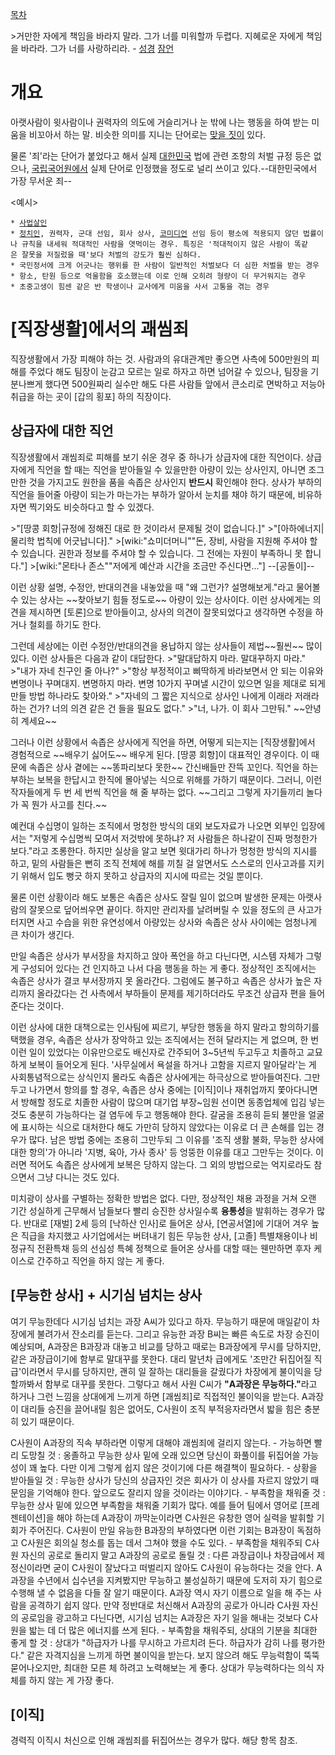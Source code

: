 [[목차]]

>거만한 자에게 책임을 바라지 말라. 그가 너를 미워할까 두렵다. 지혜로운 자에게 책임을 바라라. 그가 너를 사랑하리라. - [[성경]] [[잠언]]

= 개요 =
아랫사람이 윗사람이나 권력자의 의도에 거슬리거나 눈 밖에 나는 행동을 하여 받는 미움을 비꼬아서 하는 말. 비슷한 의미를 지니는 단어로는 [[맞을 짓]]이 있다.

물론 '죄'라는 단어가 붙었다고 해서 실제 [[대한민국]] 법에 관련 조항의 처벌 규정 등은 없으나, [[국립국어원]]에서 실제 단어로 인정했을 정도로 널리 쓰이고 있다.--대한민국에서 가장 무서운 죄--

<예시>
 * [[사법살인]]
 * [[정치인]], 권력자, 군대 선임, 회사 상사, [[코미디언]] 선임 등이 평소에 적용되지 않던 법률이나 규칙을 내세워 적대적인 사람을 엿먹이는 경우. 특징은 '적대적이지 않은 사람이 똑같은 잘못을 저질렀을 때'보다 처벌의 강도가 훨씬 심하다.
 * 국민정서에 크게 어긋나는 행위를 한 사람이 일반적인 처벌보다 더 심한 처벌을 받는 경우
 * 항소, 탄원 등으로 억울함을 호소했는데 이로 인해 오히려 형량이 더 무거워지는 경우
 * 초중고생이 힘센 같은 반 학생이나 교사에게 미움을 사서 고통을 겪는 경우

= [직장생활]에서의 괘씸죄 =
직장생활에서 가장 피해야 하는 것. 사람과의 유대관계만 좋으면 사측에 500만원의 피해를 주었다 해도 팀장이 눈감고 모르는 일로 하자고 하면 넘어갈 수 있으나, 팀장을 기분나쁘게 했다면 500원짜리 실수만 해도 다른 사람들 앞에서 큰소리로 면박하고 저능아 취급을 하는 곳이 [갑의 횡포] 하의 직장이다.

== 상급자에 대한 직언 ==
직장생활에서 괘씸죄로 피해를 보기 쉬운 경우 중 하나가 상급자에 대한 직언이다. 상급자에게 직언을 할 때는 직언을 받아들일 수 있을만한 아량이 있는 상사인지, 아니면 조그만한 것을 가지고도 원한을 품을 속좁은 상사인지 '''반드시''' 확인해야 한다. 상사가 부하의 직언을 들어줄 아량이 되는가 마는가는 부하가 알아서 눈치를 채야 하기 때문에, 비유하자면 찍기와도 비슷하다고 할 수 있겠다. 

>"[땅콩 회항|규정에 정해진 대로 한 것이라서 문제될 것이 없습니다.]"
>"[아하에너지|물리학 법칙에 어긋납니다]."
>[wiki:"쇼미더머니""돈, 장비, 사람을 지원해 주셔야 할 수 있습니다. 권한과 정보를 주셔야 할 수 있습니다. 그 전에는 자원이 부족하니 못 합니다."]
>[wiki:"몬타나 존스""저에게 예산과 시간을 조금만 주신다면..."] --[공돌이]--

이런 상황 설명, 수정안, 반대의견을 내놓았을 때 "왜 그런가? 설명해보게."라고 물어볼 수 있는 상사는 ~~찾아보기 힘들 정도로~~ 아량이 있는 상사이다. 이런 상사에게는 의견을 제시하면 [토론]으로 받아들이고, 상사의 의견이 잘못되었다고 생각하면 수정을 하거나 철회를 하기도 한다.

그런데 세상에는 이런 수정안/반대의견을 용납하지 않는 상사들이 제법~~훨씬~~ 많이 있다. 이런 상사들은 다음과 같이 대답한다.
>"말대답하지 마라. 말대꾸하지 마라."
>"내가 자네 친구인 줄 아나?"
>"항상 부정적이고 삐딱하게 바라보면서 안 되는 이유와 변명이나 꾸며대지. 변명하지 마라. 변명 10가지 꾸며낼 시간이 있으면 일을 제대로 되게 만들 방법 하나라도 찾아와."
>"자네의 그 짧은 지식으로 상사인 나에게 이래라 저래라 하는 건가? 너의 의견 같은 건 들을 필요도 없다."
>"너, 나가. 이 회사 그만둬." ~~안녕히 계세요~~

그러나 이런 상황에서 속좁은 상사에게 직언을 하면, 어떻게 되는지는 [직장생활]에서 경험적으로 ~~배우기 싫어도~~ 배우게 된다. [땅콩 회항]이 대표적인 경우이다. 이 때문에 속좁은 상사 곁에는 ~~똥파리보다 못한~~ 간신배들만 잔뜩 꼬인다. 직언을 하는 부하는 보복을 한답시고 한직에 몰아넣는 식으로 위해를 가하기 때문이다. 그러니, 이런 작자들에게 두 번 세 번씩 직언을 해 줄 부하는 없다. ~~그리고 그렇게 자기들끼리 놀다가 꼭 뭔가 사고를 친다.~~

예컨대 수십명이 일하는 조직에서 멍청한 방식의 대외 보도자료가 나오면 외부인 입장에서는 "저렇게 수십명씩 모여서 저것밖에 못하냐? 저 사람들은 하나같이 진짜 멍청한가 보다."라고 조롱한다. 하지만 실상을 알고 보면 윗대가리 하나가 멍청한 방식의 지시를 하고, 밑의 사람들은 뻔히 조직 전체에 해를 끼칠 걸 알면서도 스스로의 인사고과를 지키기 위해서 입도 뻥긋 하지 못하고 상급자의 지시에 따르는 것일 뿐이다.

물론 이런 상황이라 해도 보통은 속좁은 상사도 잘릴 일이 없으며 발생한 문제는 아랫사람의 잘못으로 덮어씌우면 끝이다. 하지만 관리자를 날려버릴 수 있을 정도의 큰 사고가 터지면 사고 수습을 위한 유연성에서 아량있는 상사와 속좁은 상사 사이에는 엄청나게 큰 차이가 생긴다.

만일 속좁은 상사가 부서장을 차지하고 앉아 폭언을 하고 다닌다면, 시스템 자체가 그렇게 구성되어 있다는 건 인지하고 나서 다음 행동을 하는 게 좋다. 정상적인 조직에서는 속좁은 상사가 결코 부서장까지 못 올라간다. 그럼에도 불구하고 속좁은 상사가 높은 자리까지 올라갔다는 건 사측에서 부하들이 문제를 제기하더라도 무조건 상급자 편을 들어준다는 것이다. 

이런 상사에 대한 대책으로는 인사팀에 찌르기, 부당한 행동을 하지 말라고 항의하기를 택했을 경우, 속좁은 상사가 장악하고 있는 조직에서는 전혀 달라지는 게 없으며, 한 번 이런 일이 있었다는 이유만으로도 배신자로 간주되어 3~5년씩 두고두고 치졸하고 교묘하게 보복이 들어오게 된다. '사무실에서 욕설을 하거나 고함을 지르지 말아달라'는 게 사회통념적으로는 상식인지 몰라도 속좁은 상사에게는 하극상으로 받아들여진다.
그만두고 나가면서 항의를 할 경우, 속좁은 상사 중에는 [이직]이나 재취업까지 쫓아다니면서 방해할 정도로 치졸한 사람이 많으며 대기업 부장~임원 선이면 동종업체에 입김 넣는 것도 충분히 가능하다는 걸 염두에 두고 행동해야 한다.
갈굼을 조용히 듣되 불만을 얼굴에 표시하는 식으로 대처한다 해도 가만히 당하지 않았다는 이유로 더 큰 손해를 입는 경우가 많다.
남은 방법 중에는 조용히 그만두되 그 이유를 '조직 생활 불화, 무능한 상사에 대한 항의'가 아니라 '지병, 육아, 가사 종사' 등 엉뚱한 이유를 대고 그만두는 것이다. 이러면 적어도 속좁은 상사에게 보복은 당하지 않는다. 그 외의 방법으로는 억지로라도 참으면서 그냥 다니는 것도 있다.

미치광이 상사를 구별하는 정확한 방법은 없다. 다만, 정상적인 채용 과정을 거쳐 오랜 기간 성실하게 근무해서 남들보다 빨리 승진한 상사일수록 '''융통성'''을 발휘하는 경우가 많다. 반대로 [재벌] 2세 등의 [낙하산 인사]로 들어온 상사, [연공서열]에 기대어 겨우 높은 직급을 차지했고 사기업에서는 버텨내기 힘든 무능한 상사, [고졸] 특별채용이나 비정규직 전환특채 등의 선심성 특혜 정책으로 들어온 상사를 대할 때는 웬만하면 후자 케이스로 간주하고 직언을 하지 않는 게 좋다.

== [무능한 상사] + 시기심 넘치는 상사 ==
여기 무능한데다 시기심 넘치는 과장 A씨가 있다고 하자. 무능하기 때문에 매일같이 차장에게 불려가서 잔소리를 듣는다. 그리고 유능한 과장 B씨는 빠른 속도로 차장 승진이 예상되며, A과장은 B과장과 대놓고 비교를 당하고 때로는 B과장에게 무시를 당하지만, 같은 과장급이기에 함부로 말대꾸를 못한다. 대리 말년차 급에게도 '조만간 뒤집어질 직급'이라면서 무시를 당하지만, 괜히 일 잘하는 대리들을 갈궜다가 차장에게 불이익을 당할까봐서 함부로 대꾸를 못한다. 그렇다고 해서 사원 C씨가 '''"A과장은 무능하다."'''라고 하거나 그런 느낌을 상대에게 느끼게 하면 [괘씸죄]로 직접적인 불이익을 받는다. A과장이 대리들 승진을 끌어내릴 힘은 없어도, C사원이 조직 부적응자라면서 밟을 힘은 충분히 있기 때문이다. 

C사원이 A과장의 직속 부하라면 이렇게 대해야 괘씸죄에 걸리지 않는다.
- 가능하면 빨리 도망칠 것 : 옹졸하고 무능한 상사 밑에 오래 있으면 당신이 화풀이를 뒤집어쓸 가능성이 꽤 높다. 다만 이게 그렇게 쉽지 않은 것이기에 다른 해결책이 필요하다.
- 상황을 받아들일 것 : 무능한 상사가 당신의 상급자인 것은 회사가 이 상사를 자르지 않았기 때문임을 기억해야 한다. 앞으로도 잘리지 않을 것이라는 이야기다.
- 부족함을 채워줄 것 : 무능한 상사 밑에 있으면 부족함을 채워줄 기회가 많다. 예를 들어 팀에서 영어로 [프레젠테이션]을 해야 하는데 A과장이 까막눈이라면 C사원은 유창한 영어 실력을 발휘할 기회가 주어진다. C사원이 만일 유능한 B과장의 부하였다면 이런 기회는 B과장이 독점하고 C사원은 회의실 청소를 돕는 데서 그쳐야 했을 수도 있다.
- 부족함을 채워주되 C사원 자신의 공로로 돌리지 말고 A과장의 공로로 돌릴 것 : 다른 과장급이나 차장급에서 제정신이라면 굳이 C사원이 잘났다고 떠벌리지 않아도 C사원이 유능하다는 것을 안다. A과장을 수년에서 십수년을 지켜봤지만 무능하고 불성실하기 때문에 도저히 자기 힘으로 수행해 낼 수 없음을 다들 잘 알기 때문이다. A과장 역시 자기 이름으로 일을 해 주는 사람을 공격하기 쉽지 않다. 만약 정반대로 처신해서 A과장의 공로가 아니라 C사원 자신의 공로임을 광고하고 다닌다면, 시기심 넘치는 A과장은 자기 일을 해내는 것보다 C사원을 밟는 데 더 많은 에너지를 쓰게 된다.
- 부족함을 채워주되, 상대의 기분을 최대한 좋게 할 것 : 상대가 "하급자가 나를 무시하고 가르치려 든다. 하급자가 감히 나를 평가한다." 같은 자격지심을 느끼게 하면 불이익을 받는다. 보지 않으려 해도 무능력함이 뚝뚝 묻어나오지만, 최대한 모른 체 하려고 노력해보는 게 좋다. 상대가 무능력하다는 의식 자체를 하지 않는 게 가장 좋다.
== [이직] ==
경력직 이직시 처신으로 인해 괘씸죄를 뒤집어쓰는 경우가 많다. 해당 항목 참조.
